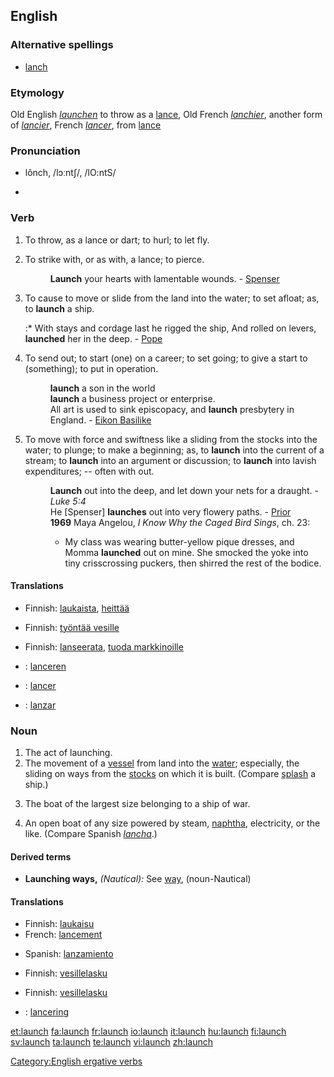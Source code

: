 ==English==

===Alternative spellings===
* [[lanch]]

===Etymology===
Old English ''[[launchen]]'' to throw as a [[lance]], Old French ''[[lanchier]]'', another form of ''[[lancier]]'', French ''[[lancer]]'', from [[lance]]

===Pronunciation===
* lônch, /lɔːntʃ/, /lO:ntS/
* {{audio|en-us-launch.ogg|Audio (US)}}
*: {{rhymes|ɔːntʃ}}

===Verb===
{{en-verb|launch|es}}

# {{transitive}} To throw, as a lance or dart; to hurl; to let fly.
# {{transitive}} {{obsolete}} To strike with, or as with, a lance; to pierce.
#: '''Launch''' your hearts with lamentable wounds. - [[Spenser]]
# {{transitive}} To cause to move or slide from the land into the water; to set afloat; as, to '''launch''' a ship.
#:* With stays and cordage last he rigged the ship, And rolled on levers, '''launched''' her in the deep. - [[Pope]]
# {{transitive}} To send out; to start (one) on a career; to set going; to give a start to (something); to put in operation.
#: '''launch''' a son in the world
#: '''launch''' a business project or enterprise.
#: All art is used to sink episcopacy, and '''launch''' presbytery in England. - [[Eikon Basilike]]
# {{intransitive}} To move with force and swiftness like a sliding from the stocks into the water; to plunge; to make a beginning; as, to '''launch''' into the current of a stream; to '''launch''' into an argument or discussion; to '''launch''' into lavish expenditures; -- often with out.
#: '''Launch''' out into the deep, and let down your nets for a draught. - ''Luke 5:4''
#: He [Spenser] '''launches''' out into very flowery paths. - [[Prior]]
#: '''1969''' Maya Angelou, ''I Know Why the Caged Bird Sings'', ch. 23:
#:* My class was wearing butter-yellow pique dresses, and Momma '''launched''' out on mine. She smocked the yoke into tiny crisscrossing puckers, then shirred the rest of the bodice.

====Translations====
{{trans-top|To throw, as a lance or dart; to hurl; to let fly}}
* Finnish: [[laukaista]], [[heittää]]
{{trans-mid}}
{{trans-bottom}}

{{trans-top|To strike with, or as with, a lance; to pierce}}
{{trans-mid}}
{{trans-bottom}}

{{trans-top|To cause to move or slide from the land into the water}}
* Finnish: [[työntää vesille]]
{{trans-mid}}
{{trans-bottom}}

{{trans-top|To send out; to start (one) on a career; to set going; to give a start to (something); to put in operation}}
* Finnish: [[lanseerata]], [[tuoda markkinoille]]
{{trans-mid}}
{{trans-bottom}}

{{checktrans-top}}
* {{ttbc|Dutch}}: [[lanceren]]
* {{ttbc|French}}: [[lancer]]
{{checktrans-mid}}
* {{ttbc|Spanish}}: [[lanzar]]
{{checktrans-bottom}}

===Noun===
{{en-noun|es}}

# The act of launching.
# The movement of a [[vessel]] from land into the [[water]]; especially, the sliding on ways from the [[stocks]] on which it is built. (Compare [[splash]] a ship.)
# {{context|nautical}} The boat of the largest size belonging to a ship of war.
# {{context|nautical}} An open boat of any size powered by steam, [[naphtha]], electricity, or the like. (Compare Spanish ''[[lancha]]''.)

====Derived terms====
* '''Launching ways,''' ''(Nautical):'' See [[way]], (noun-Nautical)

====Translations====
{{trans-top|The act of launching}}
* Finnish: [[laukaisu]]
* French: [[lancement]] {{m}}
{{trans-mid}}
* Spanish: [[lanzamiento]] {{m}}
{{trans-bottom}}

{{trans-top|The movement of a vessel from land into the water}}
* Finnish: [[vesillelasku]]
{{trans-mid}}
{{trans-bottom}}

{{trans-top|The boat of the largest size belonging to a ship of war}}
* Finnish: [[vesillelasku]]
{{trans-mid}}
{{trans-bottom}}

{{checktrans-top}}
* {{ttbc|Dutch}}: [[lancering]] {{f}}
{{checktrans-mid}}
{{checktrans-bottom}}

[[Category:English ergative verbs]]

[[et:launch]]
[[fa:launch]]
[[fr:launch]]
[[io:launch]]
[[it:launch]]
[[hu:launch]]
[[fi:launch]]
[[sv:launch]]
[[ta:launch]]
[[te:launch]]
[[vi:launch]]
[[zh:launch]]